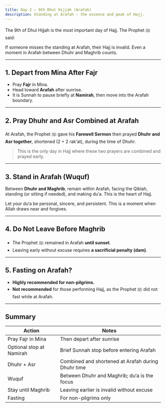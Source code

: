 ```yaml
---
title: Day 2 – 9th Dhul Hijjah (Arafah)
description: Standing at Arafah – the essence and peak of Hajj.
---
```



The 9th of Dhul Hijjah is the most important day of Hajj. The Prophet ﷺ said:

<Citation
  translation="Hajj is Arafah."
  source="Sunan al-Tirmidhī 889"
  sourceLink="https://sunnah.com/tirmidhi:889"
/>

If someone misses the standing at Arafah, their Hajj is invalid. Even a moment in Arafah between Dhuhr and Maghrib counts.

---

## 1. Depart from Mina After Fajr

- Pray **Fajr** in Mina.
- Head toward **Arafah** after sunrise.
- It is Sunnah to pause briefly at **Namirah**, then move into the Arafah boundary.

---

## 2. Pray Dhuhr and Asr Combined at Arafah

At Arafah, the Prophet ﷺ gave his **Farewell Sermon** then prayed **Dhuhr and Asr together**, shortened (2 + 2 rak‘at), during the time of Dhuhr.

<Citation
  translation="He ﷺ prayed Dhuhr and Asr together at Arafah with one Adhan and two Iqamahs."
  source="Sahih al-Bukhari 1662"
  sourceLink="https://sunnah.com/bukhari:1662"
/>

> This is the only day in Hajj where these two prayers are combined and prayed early.

---

## 3. Stand in Arafah (Wuquf)

Between **Dhuhr and Maghrib**, remain within Arafah, facing the Qiblah, standing (or sitting if needed), and making du‘a. This is the heart of Hajj.

<Citation
  translation="Abdullah ibn Amr reported: The Prophet, peace and blessings be upon him, said, “The best supplication is that which is made on the day of Arafat. The best of it is what was said by myself and the Prophets before me, ‘There is no God but Allah alone, without any partners, unto Him belongs the dominion and all praise, and He has power over all things.’"
  source="Sunan al-Tirmidhī 3585"
  sourceLink="https://sunnah.com/tirmidhi:3585"
/>

Let your du‘a be personal, sincere, and persistent. This is a moment when Allah draws near and forgives.

---

## 4. Do Not Leave Before Maghrib

- The Prophet ﷺ remained in Arafah **until sunset**.
- Leaving early without excuse requires **a sacrificial penalty (dam)**.

---

## 5. Fasting on Arafah?

- **Highly recommended for non-pilgrims.**
- **Not recommended** for those performing Hajj, as the Prophet ﷺ did not fast while at Arafah.

<Citation
  translation="The Day of Arafah expiates the sins of the previous year and the coming year."
  source="Sahih Muslim 1162"
  sourceLink="https://sunnah.com/muslim:1162"
/>

---

## Summary

| Action                   | Notes                                                |
|--------------------------|------------------------------------------------------|
| Pray Fajr in Mina        | Then depart after sunrise                            |
| Optional stop at Namirah | Brief Sunnah stop before entering Arafah             |
| Dhuhr + Asr              | Combined and shortened at Arafah during Dhuhr time   |
| Wuquf                    | Between Dhuhr and Maghrib; du‘a is the focus         |
| Stay until Maghrib       | Leaving earlier is invalid without excuse            |
| Fasting                  | For non-pilgrims only                                |
